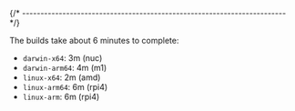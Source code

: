 
{/* ------------------------------------------------------------------------ */}

The builds take about 6 minutes to complete:

- `darwin-x64`: 3m (nuc)
- `darwin-arm64`: 4m (m1)
- `linux-x64`: 2m (amd)
- `linux-arm64`: 6m (rpi4)
- `linux-arm`: 6m (rpi4)
